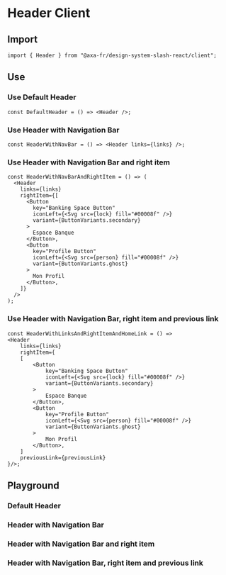 
<Meta of={HeaderClientStories} name="Header Client" />

# Header Client

## Import

```tsx
import { Header } from "@axa-fr/design-system-slash-react/client";
```

## Use

### Use Default Header

```tsx
const DefaultHeader = () => <Header />;
```

### Use Header with Navigation Bar

```tsx
const HeaderWithNavBar = () => <Header links={links} />;
```

### Use Header with Navigation Bar and right item

```tsx
const HeaderWithNavBarAndRightItem = () => (
  <Header
    links={links}
    rightItem={[
      <Button
        key="Banking Space Button"
        iconLeft={<Svg src={lock} fill="#00008f" />}
        variant={ButtonVariants.secondary}
      >
        Espace Banque
      </Button>,
      <Button
        key="Profile Button"
        iconLeft={<Svg src={person} fill="#00008f" />}
        variant={ButtonVariants.ghost}
      >
        Mon Profil
      </Button>,
    ]}
  />
);
```

### Use Header with Navigation Bar, right item and previous link

```tsx
const HeaderWithLinksAndRightItemAndHomeLink = () =>
<Header
    links={links}
    rightItem={
    [
        <Button
            key="Banking Space Button"
            iconLeft={<Svg src={lock} fill="#00008f" />}
            variant={ButtonVariants.secondary}
        >
            Espace Banque
        </Button>,
        <Button
            key="Profile Button"
            iconLeft={<Svg src={person} fill="#00008f" />}
            variant={ButtonVariants.ghost}
        >
            Mon Profil
        </Button>,
    ]
    previousLink={previousLink}
}/>;
```

## Playground

### Default Header

<Canvas of={HeaderClientStories.Default} />

<Controls of={HeaderClientStories.Default} />

### Header with Navigation Bar

<Canvas of={HeaderClientStories.HeaderWithNavBar} />

<Controls of={HeaderClientStories.HeaderWithNavBar} />

### Header with Navigation Bar and right item

<Canvas of={HeaderClientStories.HeaderWithNavBarAndRightItem} />

<Controls of={HeaderClientStories.HeaderWithNavBarAndRightItem} />

### Header with Navigation Bar, right item and previous link

<Canvas of={HeaderClientStories.HeaderWithLinksAndRightItemAndPreviousLink} />

<Controls of={HeaderClientStories.HeaderWithLinksAndRightItemAndPreviousLink} />
